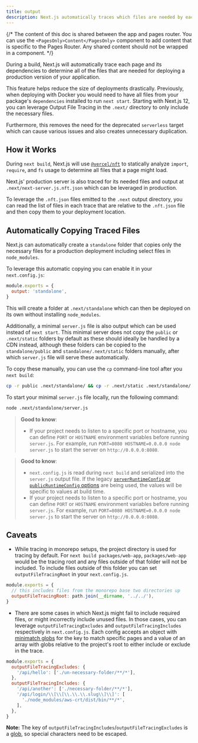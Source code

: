 ```yaml
---
title: output
description: Next.js automatically traces which files are needed by each page to allow for easy deployment of your application. Learn how it works here.
---
```


{/* The content of this doc is shared between the app and pages router. You can use the `<PagesOnly>Content</PagesOnly>` component to add content that is specific to the Pages Router. Any shared content should not be wrapped in a component. */}

During a build, Next.js will automatically trace each page and its dependencies to determine all of the files that are needed for deploying a production version of your application.

This feature helps reduce the size of deployments drastically. Previously, when deploying with Docker you would need to have all files from your package's `dependencies` installed to run `next start`. Starting with Next.js 12, you can leverage Output File Tracing in the `.next/` directory to only include the necessary files.

Furthermore, this removes the need for the deprecated `serverless` target which can cause various issues and also creates unnecessary duplication.

## How it Works

During `next build`, Next.js will use [`@vercel/nft`](https://github.com/vercel/nft) to statically analyze `import`, `require`, and `fs` usage to determine all files that a page might load.

Next.js' production server is also traced for its needed files and output at `.next/next-server.js.nft.json` which can be leveraged in production.

To leverage the `.nft.json` files emitted to the `.next` output directory, you can read the list of files in each trace that are relative to the `.nft.json` file and then copy them to your deployment location.

## Automatically Copying Traced Files

Next.js can automatically create a `standalone` folder that copies only the necessary files for a production deployment including select files in `node_modules`.

To leverage this automatic copying you can enable it in your `next.config.js`:

```js filename="next.config.js"
module.exports = {
  output: 'standalone',
}
```

This will create a folder at `.next/standalone` which can then be deployed on its own without installing `node_modules`.

Additionally, a minimal `server.js` file is also output which can be used instead of `next start`. This minimal server does not copy the `public` or `.next/static` folders by default as these should ideally be handled by a CDN instead, although these folders can be copied to the `standalone/public` and `standalone/.next/static` folders manually, after which `server.js` file will serve these automatically.

To copy these manually, you can use the `cp` command-line tool after you `next build`:

```bash filename="Terminal"
cp -r public .next/standalone/ && cp -r .next/static .next/standalone/.next/
```

To start your minimal `server.js` file locally, run the following command:

```bash filename="Terminal"
node .next/standalone/server.js
```

<AppOnly>

> **Good to know**:
>
> - If your project needs to listen to a specific port or hostname, you can define `PORT` or `HOSTNAME` environment variables before running `server.js`. For example, run `PORT=8080 HOSTNAME=0.0.0.0 node server.js` to start the server on `http://0.0.0.0:8080`.

</AppOnly>

<PagesOnly>

> **Good to know**:
>
> - `next.config.js` is read during `next build` and serialized into the `server.js` output file. If the legacy [`serverRuntimeConfig` or `publicRuntimeConfig` options](/docs/pages/api-reference/config/next-config-js/runtime-configuration) are being used, the values will be specific to values at build time.
> - If your project needs to listen to a specific port or hostname, you can define `PORT` or `HOSTNAME` environment variables before running `server.js`. For example, run `PORT=8080 HOSTNAME=0.0.0.0 node server.js` to start the server on `http://0.0.0.0:8080`.

</PagesOnly>

## Caveats

- While tracing in monorepo setups, the project directory is used for tracing by default. For `next build packages/web-app`, `packages/web-app` would be the tracing root and any files outside of that folder will not be included. To include files outside of this folder you can set `outputFileTracingRoot` in your `next.config.js`.

```js filename="packages/web-app/next.config.js"
module.exports = {
  // this includes files from the monorepo base two directories up
  outputFileTracingRoot: path.join(__dirname, '../../'),
}
```

- There are some cases in which Next.js might fail to include required files, or might incorrectly include unused files. In those cases, you can leverage `outputFileTracingExcludes` and `outputFileTracingIncludes` respectively in `next.config.js`. Each config accepts an object with [minimatch globs](https://www.npmjs.com/package/minimatch) for the key to match specific pages and a value of an array with globs relative to the project's root to either include or exclude in the trace.

```js filename="next.config.js"
module.exports = {
  outputFileTracingExcludes: {
    '/api/hello': ['./un-necessary-folder/**/*'],
  },
  outputFileTracingIncludes: {
    '/api/another': ['./necessary-folder/**/*'],
    '/api/login/\\[\\[\\.\\.\\.slug\\]\\]': [
      './node_modules/aws-crt/dist/bin/**/*',
    ],
  },
}
```

**Note:** The key of `outputFileTracingIncludes`/`outputFileTracingExcludes` is a [glob](https://www.npmjs.com/package/picomatch#basic-globbing), so special characters need to be escaped.
